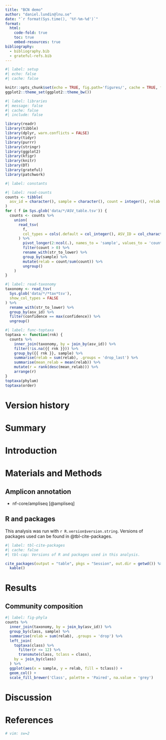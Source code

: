 ```yaml
---
title: "BCN demo"
author: "daniel.lundin@lnu.se"
date: "`r format(Sys.time(), '%Y-%m-%d')`"
format:
  html:
    code-fold: true
    toc: true
    embed-resources: true
bibliography:
  - bibliography.bib
  - grateful-refs.bib
---
```


```r
#| label: setup
#| echo: false
#| cache: false

knitr::opts_chunk$set(echo = TRUE, fig.path='figures/', cache = TRUE, fig.width = 10)
ggplot2::theme_set(ggplot2::theme_bw())
```

```r
#| label: libraries
#| message: false
#| cache: false
#| include: false

library(readr)
library(tibble)
library(dplyr, warn.conflicts = FALSE)
library(tidyr)
library(purrr)
library(stringr)
library(ggplot2)
library(kfigr)
library(knitr)
library(DT)
library(grateful)
library(patchwork)
```

```r
#| label: constants
```

```r
#| label: read-counts
counts <- tibble(
  asv_id = character(), sample = character(), count = integer(), relab = double()
)
for ( f in Sys.glob('data/*/ASV_table.tsv')) {
  counts <- counts %>%
    union(
      read_tsv(
        f,
        col_types = cols(.default = col_integer(), ASV_ID = col_character())
      ) %>%
        pivot_longer(2:ncol(.), names_to = 'sample', values_to = 'count') %>%
        filter(count > 0) %>%
        rename_with(str_to_lower) %>%
        group_by(sample) %>%
        mutate(relab = count/sum(count)) %>%
        ungroup()
    )
}
```

```r
#| label: read-taxonomy
taxonomy <- read_tsv(
  Sys.glob('data/*/*tax*tsv'),
  show_col_types = FALSE
) %>%
  rename_with(str_to_lower) %>%
  group_by(asv_id) %>%
  filter(confidence == max(confidence)) %>%
  ungroup()
```

```r
#| label: func-toptaxa
toptaxa <- function(rnk) {
  counts %>%
    inner_join(taxonomy, by = join_by(asv_id)) %>%
    filter(!is.na({{ rnk }})) %>%
    group_by({{ rnk }}, sample) %>%
    summarise(relab = sum(relab), .groups = 'drop_last') %>%
    summarise(mean_relab = mean(relab)) %>%
    mutate(r = rank(desc(mean_relab))) %>%
    arrange(r)
}
toptaxa(phylum)
toptaxa(order)
```

# Version history

# Summary

# Introduction

# Materials and Methods

## Amplicon annotation

* nf-core/ampliseq [@ampliseq]

## R and packages

This analysis was run with `r R.version$version.string`. Versions of packages used can be found in @tbl-cite-packages.

```r
#| label: tbl-cite-packages
#| cache: false
#| tbl-cap: Versions of R and packages used in this analysis.

cite_packages(output = "table", pkgs = "Session", out.dir = getwd()) %>%
  kable()
```

# Results

## Community composition

```r
#| label: fig-phyla
counts %>%
  inner_join(taxonomy, by = join_by(asv_id)) %>%
  group_by(class, sample) %>%
  summarise(relab = sum(relab), .groups = 'drop') %>%
  left_join(
    toptaxa(class) %>%
      filter(r <= 12) %>%
      transmute(class, tclass = class),
    by = join_by(class)
  ) %>%
  ggplot(aes(x = sample, y = relab, fill = tclass)) +
  geom_col() +
  scale_fill_brewer('Class', palette = 'Paired', na.value = 'grey')
```


# Discussion

# References

```r
# vim: sw=2
```
